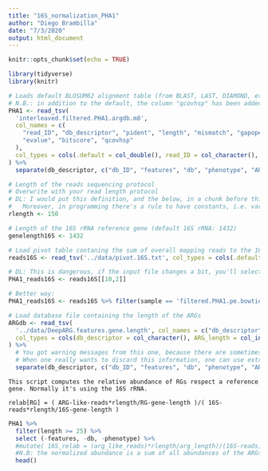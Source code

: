 ```yaml
---
title: "16S_normalization_PHA1"
author: "Diego Brambilla"
date: "7/3/2020"
output: html_document
---
```


```r
knitr::opts_chunk$set(echo = TRUE)
```

```r
library(tidyverse)
library(knitr)
```

```r
# Loads default BLOSUM62 alignment table (from BLAST, LAST, DIAMOND, etc.)
# N.B.: in addition to the default, the column "qcovhsp" has been added and named, confront with your input!
PHA1 <- read_tsv(
  'interleaved.filtered.PHA1.argdb.m8',
  col_names = c(
    "read_ID", "db_descriptor", "pident", "length", "mismatch", "gapopen", "qstart", "qend", "sstart", "send", 
    "evalue", "bitscore", "qcovhsp"
  ), 
  col_types = cols(.default = col_double(), read_ID = col_character(), db_descriptor = col_character())
) %>%
  separate(db_descriptor, c("db_ID", "features", "db", "phenotype", "ARG", sep = "|"), fill = 'right', extra = 'drop')

# Length of the reads sequencing protocol
# Overwrite with your read length protocol
# DL: I would put this definition, and the below, in a chunk before this called constants.
#   Moreover, in programming there's a rule to have constants, i.e. variables that don't change, in capitals.
rlength <- 150

# Length of the 16S rRNA reference gene (default 16S rRNA: 1432)
genelength16S <- 1432

# Load pivot table contaning the sum of overall mapping reads to the 16S rRNA database (GREENGENES 2013)
reads16S <- read_tsv('../data/pivot.16S.txt', col_types = cols(.default = col_double(), sample = col_character()))

# DL: This is dangerous, if the input file changes a bit, you'll select the wrong values.
PHA1_reads16S <- reads16S[[10,2]] 

# Better way:
PHA1_reads16S <- reads16S %>% filter(sample == 'filtered.PHA1.pe.bowtie2') %>% pull(sum_of_n_mapped)

# Load database file containing the length of the ARGs
ARGdb <- read_tsv(
  '../data/DeepARG.features.gene.length', col_names = c("db_descriptor", "ARG_length"),
  col_types = cols(db_descriptor = col_character(), ARG_length = col_integer())
) %>%
  # You got warning messages from this one, because there are sometimes more, sometimes less than five fields in db_descriptor.
  # When one really wants to discard this information, one can use extra = 'drop' and fill = 'right'.
  separate(db_descriptor, c("db_ID", "features", "db", "phenotype", "ARG", sep = "|"), fill = 'right', extra = 'drop')  
```

    This script computes the relative abundance of RGs respect a reference gene. Normally it's using the 16S rRNA.

    relab[RG] = ( ARG-like-reads*rlength/RG-gene-length )/( 16S-reads*rlength/16S-gene-length )

 
```r
PHA1 %>%
  filter(length >= 25) %>%
  select (-features, -db, -phenotype) %>%
  #mutate( 16S_relab = (arg_like_reads)*rlength/arg_length)/(16S-reads)*rlength/16S-length)) )
  #N.B: the normalized abundance is a sum of all abundances of the ARGs that have the same db_ID
  head()
```
